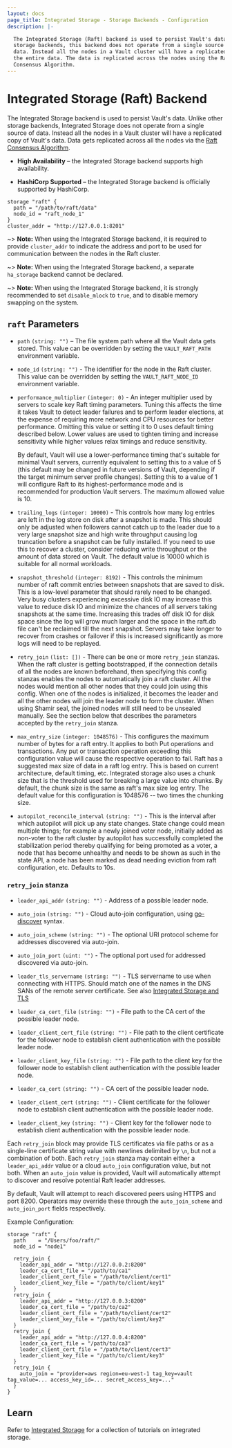 ```yaml
---
layout: docs
page_title: Integrated Storage - Storage Backends - Configuration
description: |-

  The Integrated Storage (Raft) backend is used to persist Vault's data. Unlike all the other
  storage backends, this backend does not operate from a single source for the
  data. Instead all the nodes in a Vault cluster will have a replicated copy of
  the entire data. The data is replicated across the nodes using the Raft
  Consensus Algorithm.
---
```


# Integrated Storage (Raft) Backend

The Integrated Storage backend is used to persist Vault's data. Unlike other storage
backends, Integrated Storage does not operate from a single source of data. Instead
all the nodes in a Vault cluster will have a replicated copy of Vault's data.
Data gets replicated across all the nodes via the [Raft Consensus
Algorithm][raft].

- **High Availability** – the Integrated Storage backend supports high availability.

- **HashiCorp Supported** – the Integrated Storage backend is officially supported
  by HashiCorp.

```hcl
storage "raft" {
  path = "/path/to/raft/data"
  node_id = "raft_node_1"
}
cluster_addr = "http://127.0.0.1:8201"
```

~> **Note:** When using the Integrated Storage backend, it is required to provide
`cluster_addr` to indicate the address and port to be used for communication
between the nodes in the Raft cluster.

~> **Note:** When using the Integrated Storage backend, a separate `ha_storage`
backend cannot be declared.

~> **Note:** When using the Integrated Storage backend, it is strongly recommended to
set `disable_mlock` to `true`, and to disable memory swapping on the system.

## `raft` Parameters

- `path` `(string: "")` – The file system path where all the Vault data gets
  stored.
  This value can be overridden by setting the `VAULT_RAFT_PATH` environment variable.

- `node_id` `(string: "")` - The identifier for the node in the Raft cluster.
  This value can be overridden by setting the `VAULT_RAFT_NODE_ID` environment variable.

- `performance_multiplier` `(integer: 0)` - An integer multiplier used by
  servers to scale key Raft timing parameters. Tuning this affects the time it
  takes Vault to detect leader failures and to perform leader elections, at the
  expense of requiring more network and CPU resources for better performance.
  Omitting this value or setting it to 0 uses default timing described below.
  Lower values are used to tighten timing and increase sensitivity while higher
  values relax timings and reduce sensitivity.

  By default, Vault will use a lower-performance timing that's suitable for
  minimal Vault servers, currently equivalent to setting this to a value of 5
  (this default may be changed in future versions of Vault, depending if the
  target minimum server profile changes). Setting this to a value of 1 will
  configure Raft to its highest-performance mode and is recommended for
  production Vault servers. The maximum allowed value is 10.

- `trailing_logs` `(integer: 10000)` - This controls how many log entries are
  left in the log store on disk after a snapshot is made. This should only be
  adjusted when followers cannot catch up to the leader due to a very large
  snapshot size and high write throughput causing log truncation before a
  snapshot can be fully installed. If you need to use this to recover a cluster,
  consider reducing write throughput or the amount of data stored on Vault. The
  default value is 10000 which is suitable for all normal workloads.

- `snapshot_threshold` `(integer: 8192)` - This controls the minimum number of raft
  commit entries between snapshots that are saved to disk. This is a low-level
  parameter that should rarely need to be changed. Very busy clusters
  experiencing excessive disk IO may increase this value to reduce disk IO and
  minimize the chances of all servers taking snapshots at the same time.
  Increasing this trades off disk IO for disk space since the log will grow much
  larger and the space in the raft.db file can't be reclaimed till the next
  snapshot. Servers may take longer to recover from crashes or failover if this
  is increased significantly as more logs will need to be replayed.

- `retry_join` `(list: [])` - There can be one or more `retry_join` stanzas.
  When the raft cluster is getting bootstrapped, if the connection details of all
  the nodes are known beforehand, then specifying this config stanzas enables the
  nodes to automatically join a raft cluster. All the nodes would mention all
  other nodes that they could join using this config. When one of the nodes is
  initialized, it becomes the leader and all the other nodes will join the
  leader node to form the cluster. When using Shamir seal, the joined nodes will
  still need to be unsealed manually. See the section below that describes the
  parameters accepted by the `retry_join` stanza.

- `max_entry_size` `(integer: 1048576)` - This configures the maximum number of
  bytes for a raft entry. It applies to both Put operations and transactions.
  Any put or transaction operation exceeding this configuration value will cause
  the respective operation to fail. Raft has a suggested max size of data in a
  raft log entry. This is based on current architecture, default timing, etc.
  Integrated storage also uses a chunk size that is the threshold used for
  breaking a large value into chunks. By default, the chunk size is the same as
  raft's max size log entry. The default value for this configuration is 1048576
  -- two times the chunking size.

- `autopilot_reconcile_interval` `(string: "")` - This is the interval after
  which autopilot will pick up any state changes. State change could mean multiple
  things; for example a newly joined voter node, initially added as non-voter to
  the raft cluster by autopilot has successfully completed the stabilization
  period thereby qualifying for being promoted as a voter, a node that has become
  unhealthy and needs to be shown as such in the state API, a node has been marked
  as dead needing eviction from raft configuration, etc. Defaults to 10s.

### `retry_join` stanza

- `leader_api_addr` `(string: "")` - Address of a possible leader node.

- `auto_join` `(string: "")` - Cloud auto-join configuration, using
  [go-discover](https://github.com/hashicorp/go-discover) syntax.

- `auto_join_scheme` `(string: "")` - The optional URI protocol scheme for addresses
  discovered via auto-join.

- `auto_join_port` `(uint: "")` - The optional port used for addressed discovered
  via auto-join.

- `leader_tls_servername` `(string: "")` - TLS servername to use when connecting with HTTPS.
  Should match one of the names in the DNS SANs of the remote server certificate.
  See also [Integrated Storage and TLS](https://www.vaultproject.io/docs/concepts/integrated-storage#autojoin-with-tls-servername)

- `leader_ca_cert_file` `(string: "")` - File path to the CA cert of the
  possible leader node.

- `leader_client_cert_file` `(string: "")` - File path to the client certificate
  for the follower node to establish client authentication with the possible
  leader node.

- `leader_client_key_file` `(string: "")` - File path to the client key for the
  follower node to establish client authentication with the possible leader node.

- `leader_ca_cert` `(string: "")` - CA cert of the possible leader node.

- `leader_client_cert` `(string: "")` - Client certificate for the follower node
  to establish client authentication with the possible leader node.

- `leader_client_key` `(string: "")` - Client key for the follower node to
  establish client authentication with the possible leader node.

Each `retry_join` block may provide TLS certificates via file paths or as a
single-line certificate string value with newlines delimited by `\n`, but not a
combination of both. Each `retry_join` stanza may contain either a `leader_api_addr`
value or a cloud `auto_join` configuration value, but not both. When an `auto_join`
value is provided, Vault will automatically attempt to discover and resolve
potential Raft leader addresses.

By default, Vault will attempt to reach discovered peers using HTTPS and port 8200.
Operators may override these through the `auto_join_scheme` and `auto_join_port`
fields respectively.

Example Configuration:

```
storage "raft" {
  path    = "/Users/foo/raft/"
  node_id = "node1"

  retry_join {
    leader_api_addr = "http://127.0.0.2:8200"
    leader_ca_cert_file = "/path/to/ca1"
    leader_client_cert_file = "/path/to/client/cert1"
    leader_client_key_file = "/path/to/client/key1"
  }
  retry_join {
    leader_api_addr = "http://127.0.0.3:8200"
    leader_ca_cert_file = "/path/to/ca2"
    leader_client_cert_file = "/path/to/client/cert2"
    leader_client_key_file = "/path/to/client/key2"
  }
  retry_join {
    leader_api_addr = "http://127.0.0.4:8200"
    leader_ca_cert_file = "/path/to/ca3"
    leader_client_cert_file = "/path/to/client/cert3"
    leader_client_key_file = "/path/to/client/key3"
  }
  retry_join {
    auto_join = "provider=aws region=eu-west-1 tag_key=vault tag_value=... access_key_id=... secret_access_key=..."
  }
}
```

## Learn

Refer to [Integrated
Storage](https://learn.hashicorp.com/collections/vault/raft) for a collection of
tutorials on integrated storage.

[raft]: https://raft.github.io/ 'The Raft Consensus Algorithm'
